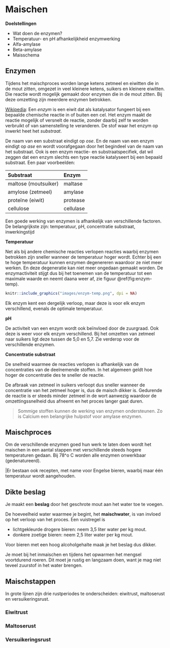 # Maischen

**Doelstellingen**

-  Wat doen de enzymen?
-  Temperatuur- en pH afhankelijkheid enzymwerking
-  Alfa-amylase
-  Beta-amylase
-  Maisschema

## Enzymen

Tijdens het maischproces worden lange ketens zetmeel en eiwitten die in de mout zitten, omgezet in veel kleinere ketens, suikers en kleinere eiwitten. Die reactie wordt mogelijk gemaakt door enzymen die in de mout zitten. Bij deze omzetting zijn meerdere enzymen betrokken.

[Wikipedia](https://nl.wikipedia.org/wiki/Enzym): Een *enzym* is een eiwit dat als katalysator fungeert bij een bepaalde chemische reactie in of buiten een cel. Het enzym maakt de reactie mogelijk of versnelt de reactie, zonder daarbij zelf te worden verbruikt of van samenstelling te veranderen. De stof waar het enzym op inwerkt heet het *substraat*.

De naam van een substraat eindigt op *ose*. En de naam van een enzym eindigt op *ase* en wordt voorafgegaan door het begindeel van de naam van het substraat. Ook is een enzym reactie- en substraatspecifiek, dat wil zeggen dat een enzym slechts een type reactie katalyseert bij een bepaald substraat. Een paar voorbeelden:

| Substraat            | Enzym     |
|:---------------------|:----------|
| maltose (moutsuiker) | maltase   |
| amylose (zetmeel)    | amylase   |
| proteïne (eiwit)     | protease  |
| cellulose            | cellulase |

Een goede werking van enzymen is afhankelijk van verschillende factoren. De belangrijkste zijn: temperatuur, pH, concentratie substraat, inwerkingstijd

**Temperatuur**

Net als bij andere chemische reacties verlopen reacties waarbij enzymen betrokken zijn sneller wanneer de temperatuur hoger wordt. Echter bij een te hoge temperatuur kunnen enzymen degenereren waardoor ze niet meer werken. En deze degeneratie kan niet meer ongedaan gemaakt worden. De enzymactiviteit stijgt dus bij het toenemen van de temperatuur tot een maximale waarde en neemt daana weer af, zie figuur \@ref(fig:enzym-temp).

```r
knitr::include_graphics("images/enzym-temp.png", dpi = NA)
```

Elk enzym kent een dergelijk verloop, maar deze is voor elk enzym verschillend, evenals de optimale temperatuur.

**pH**

De activiteit van een enzym wordt ook beïnvloed door de zuurgraad. Ook deze is weer voor elk enzym verschillend. Bij het omzetten van zetmeel naar suikers ligt deze tussen de 5,0 en 5,7. Zie verderop voor de verschillende enzymen.

**Concentratie substraat**

De snelheid waarmee de reacties verlopen is afhankelijk van de concentraties van de deelnemende stoffen. In het algemeen geldt hoe hoger de concentratie des te sneller de reactie.

De afbraak van zetmeel in suikers verloopt dus sneller wanneer de concentratie van het zetmeel hoger is, dus de maisch dikker is. Gedurende de reactie is er steeds minder zetmeel in de wort aanwezig waardoor de omzettingssnelheid dus afneemt en het proces langer gaat duren.

> Sommige stoffen kunnen de werking van enzymen ondersteunen. Zo is Calcium een belangrijke hulpstof voor amylase enzymen.

## Maischproces

Om de verschillende enzymen goed hun werk te laten doen wordt het maischen in een aantal stappen met verschillende steeds hogere temperaturen gedaan. Bij 78^o C worden alle enzymen onwerkbaar (gedenatureerd).

|Er bestaan ook recepten, met name voor Engelse bieren, waarbij maar één temperatuur wordt aangehouden.

## Dikte beslag

Je maakt een **beslag** door het geschrote mout aan het water toe te voegen.

De hoeveelheid water waarmee je begint, het **maischwater**, is van invloed op het verloop van het proces. Een vuistregel is

-  lichtgekleurde drogere bieren: neem 3,5 liter water per kg mout.
-  donkere zoetige bieren: neem 2,5 liter water per kg mout.

Voor bieren met een hoog alcoholgehalte maak je het beslag dus dikker.

Je moet bij het inmaischen en tijdens het opwarmen het mengsel voortdurend roeren. Dit moet je rustig en langzaam doen, want je mag niet teveel zuurstof in het water brengen.

## Maischstappen

In grote lijnen zijn drie rustperiodes te onderscheiden: eiwitrust, maltoserust en versuikeringsrust.

### Eiwitrust


### Maltoserust


### Versuikeringsrust




